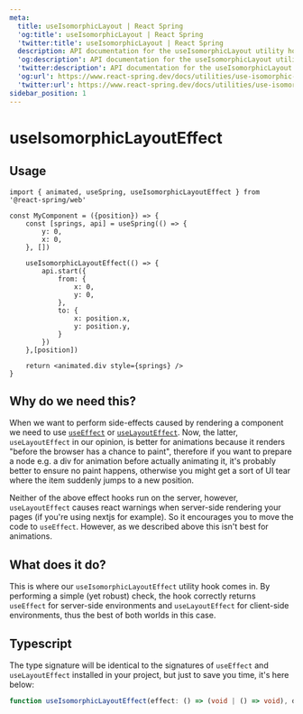 ```yaml
---
meta:
  title: useIsomorphicLayout | React Spring
  'og:title': useIsomorphicLayout | React Spring
  'twitter:title': useIsomorphicLayout | React Spring
  description: API documentation for the useIsomorphicLayout utility hook in React Spring.
  'og:description': API documentation for the useIsomorphicLayout utility hook in React Spring.
  'twitter:description': API documentation for the useIsomorphicLayout utility hook in React Spring.
  'og:url': https://www.react-spring.dev/docs/utilities/use-isomorphic-layout-effect
  'twitter:url': https://www.react-spring.dev/docs/utilities/use-isomorphic-layout-effect
sidebar_position: 1
---
```


# useIsomorphicLayoutEffect

## Usage

```tsx lines=1,9-20
import { animated, useSpring, useIsomorphicLayoutEffect } from '@react-spring/web'

const MyComponent = ({position}) => {
    const [springs, api] = useSpring(() => {
        y: 0,
        x: 0,
    }, [])

    useIsomorphicLayoutEffect(() => {
        api.start({
            from: {
                x: 0,
                y: 0,
            },
            to: {
                x: position.x,
                y: position.y,
            }
        })
    },[position])

    return <animated.div style={springs} />
}
```

## Why do we need this?

When we want to perform side-effects caused by rendering a component we need to
use [`useEffect`](https://reactjs.org/docs/hooks-reference.html#useeffect) or [`useLayoutEffect`](https://reactjs.org/docs/hooks-reference.html#uselayouteffect).
Now, the latter, `useLayoutEffect` in our opinion, is better for animations because it renders
"before the browser has a chance to paint", therefore if you want to prepare a node e.g. a div
for animation before actually animating it, it's probably better to ensure no paint happens, otherwise
you might get a sort of UI tear where the item suddenly jumps to a new position.

Neither of the above effect hooks run on the server, however, `useLayoutEffect` causes react warnings
when server-side rendering your pages (if you're using nextjs for example). So it encourages you
to move the code to `useEffect`. However, as we described above this isn't best for animations.

## What does it do?

This is where our `useIsomorphicLayoutEffect` utility hook comes in. By performing a simple (yet robust) check,
the hook correctly returns `useEffect` for server-side environments and `useLayoutEffect` for client-side
environments, thus the best of both worlds in this case.

## Typescript

The type signature will be identical to the signatures of `useEffect` and `useLayoutEffect` installed in
your project, but just to save you time, it's here below:

```ts
function useIsomorphicLayoutEffect(effect: () => (void | () => void), deps?: ReadonlyArray<unknown>)
```
